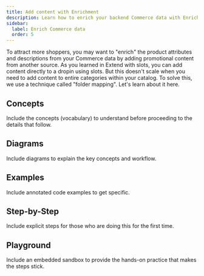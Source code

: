 ```yaml
---
title: Add content with Enrichment
description: Learn how to enrich your backend Commerce data with Enrichment blocks.
sidebar:
  label: Enrich Commerce data
  order: 5
---
```


To attract more shoppers, you may want to "enrich" the product attributes and descriptions from your Commerce data by adding promotional content from another source. As you learned in Extend with slots, you can add content directly to a dropin using slots. But this doesn't scale when you need to add content to entire categories within your catalog. To solve this, we use a technique called "folder mapping". Let's learn about it here.

## Concepts

Include the concepts (vocabulary) to understand before proceeding to the details that follow.

## Diagrams

Include diagrams to explain the key concepts and workflow.

## Examples

Include annotated code examples to get specific.

## Step-by-Step

Include explicit steps for those who are doing this for the first time.

## Playground

Include an embedded sandbox to provide the hands-on practice that makes the steps stick.
